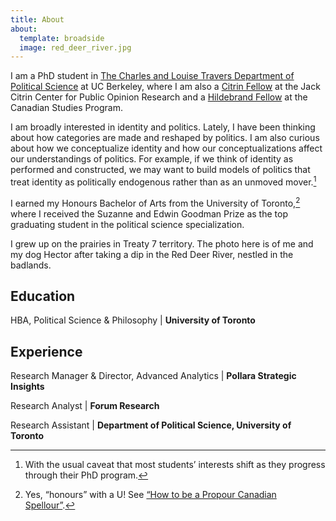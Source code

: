 ```yaml
---
title: About
about:
  template: broadside
  image: red_deer_river.jpg
---
```


I am a PhD student in [The Charles and Louise Travers Department of Political Science](https://polisci.berkeley.edu/) at UC Berkeley, where I am also a [Citrin Fellow](https://citrincenter.berkeley.edu/graduate-programs/) at the Jack Citrin Center for Public Opinion Research and a [Hildebrand Fellow](https://canada.berkeley.edu/grants-and-awards/edward-e-hildebrand-graduate-research-fellowship) at the Canadian Studies Program.

I am broadly interested in identity and politics. Lately, I have been thinking about how categories are made and reshaped by politics. I am also curious about how we conceptualize identity and how our conceptualizations affect our understandings of politics. For example, if we think of identity as performed and constructed, we may want to build models of politics that treat identity as politically endogenous rather than as an unmoved mover.[^1]

[^1]: With the usual caveat that most students' interests shift as they progress through their PhD program.

I earned my Honours Bachelor of Arts from the University of Toronto,[^2] where I received the Suzanne and Edwin Goodman Prize as the top graduating student in the political science specialization.

[^2]: Yes, "honours" with a U! See ["How to be a Propour Canadian Spellour"](https://web.archive.org/web/20200809210544/http://homes.chass.utoronto.ca/~sousa/spelling.html).

I grew up on the prairies in Treaty 7 territory. The photo here is of me and my dog Hector after taking a dip in the Red Deer River, nestled in the badlands.

## Education

HBA, Political Science & Philosophy \| **University of Toronto**

## Experience

Research Manager & Director, Advanced Analytics \| **Pollara Strategic Insights**

Research Analyst \| **Forum Research**

Research Assistant \| **Department of Political Science, University of Toronto**

